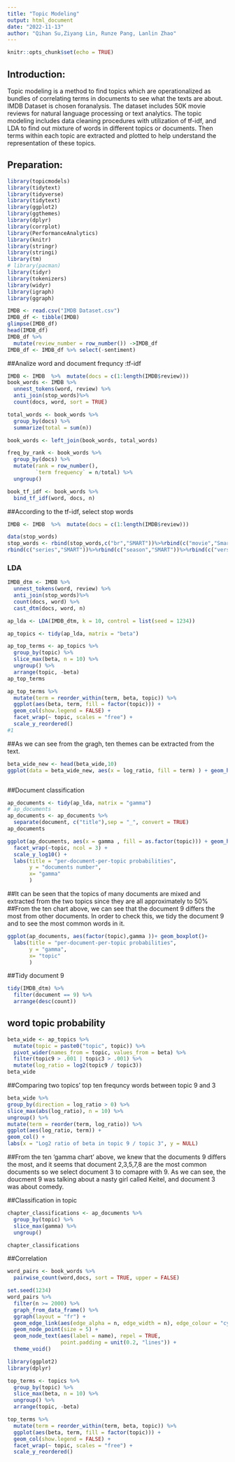```yaml
---
title: "Topic Modeling"
output: html_document
date: "2022-11-13"
author: "Qihan Su,Ziyang Lin, Runze Pang, Lanlin Zhao"
---
```


```r
knitr::opts_chunk$set(echo = TRUE)
```

## **Introduction:**

Topic modeling is a method to find topics which are operationalized as bundles of correlating terms in documents to see what the texts are about. IMDB Dataset is chosen foranalysis. The dataset includes 50K movie reviews for natural language processing or text analytics. The topic modeling includes data cleaning procedures with utilization of tf-idf, and LDA to find out mixture of words in different topics or documents. Then terms within each topic are extracted and plotted to help understand the representation of these topics.

## **Preparation:**

```r
library(topicmodels)
library(tidytext)
library(tidyverse)
library(tidytext)
library(ggplot2)
library(ggthemes)
library(dplyr)
library(corrplot)
library(PerformanceAnalytics)
library(knitr)
library(stringr)
library(stringi)
library(tm)
# library(pacman)
library(tidyr)
library(tokenizers)
library(widyr)
library(igraph)
library(ggraph)
```

```r
IMDB <- read.csv("IMDB Dataset.csv")
IMDB_df <- tibble(IMDB)
glimpse(IMDB_df)
head(IMDB_df)
IMDB_df %>% 
  mutate(review_number = row_number()) ->IMDB_df 
IMDB_df <- IMDB_df %>% select(-sentiment)
```

##Analize word and document frequncy :tf-idf

```r
IMDB <- IMDB  %>%  mutate(docs = c(1:length(IMDB$review)))
book_words <- IMDB %>%
  unnest_tokens(word, review) %>%
  anti_join(stop_words)%>%
  count(docs, word, sort = TRUE)

total_words <- book_words %>% 
  group_by(docs) %>% 
  summarize(total = sum(n))

book_words <- left_join(book_words, total_words)

freq_by_rank <- book_words %>% 
  group_by(docs) %>% 
  mutate(rank = row_number(), 
         `term frequency` = n/total) %>%
  ungroup()

book_tf_idf <- book_words %>%
  bind_tf_idf(word, docs, n)


```

##According to the tf-idf, select stop words

```r
IMDB <- IMDB  %>%  mutate(docs = c(1:length(IMDB$review)))

data(stop_words)
stop_words <- rbind(stop_words,c("br","SMART"))%>%rbind(c("movie","Smart"))%>%rbind(c("film","SMART"))%>%rbind(c("match","SMART"))%>%rbind(c("stop.oz","SMART"))%>%rbind(c("time","SMART"))%>%rbind(c("episode","SMART"))%>%
rbind(c("series","SMART"))%>%rbind(c("season","SMART"))%>%rbind(c("version","SMART"))%>%rbind(c("5","SMART"))%>%rbind(c("10","SMART"))%>%rbind(c("1","SMART"))%>%rbind(c("character","SMART"))%>%rbind(c("characters","SMART"))%>%rbind(c("scenes","SMART"))%>%rbind(c("scene","SMART"))%>%rbind(c("story","SMART"))%>%rbind(c("films","SMART"))%>%rbind(c("director","SMART"))%>%rbind(c("time","SMART"))
```

### LDA

```r

IMDB_dtm <- IMDB %>%
  unnest_tokens(word, review) %>%
  anti_join(stop_words)%>%
  count(docs, word) %>%
  cast_dtm(docs, word, n)
```

```r
ap_lda <- LDA(IMDB_dtm, k = 10, control = list(seed = 1234))

ap_topics <- tidy(ap_lda, matrix = "beta")

ap_top_terms <- ap_topics %>%
  group_by(topic) %>%
  slice_max(beta, n = 10) %>% 
  ungroup() %>%
  arrange(topic, -beta)
ap_top_terms

ap_top_terms %>%
  mutate(term = reorder_within(term, beta, topic)) %>%
  ggplot(aes(beta, term, fill = factor(topic))) +
  geom_col(show.legend = FALSE) +
  facet_wrap(~ topic, scales = "free") +
  scale_y_reordered()
#1
```

##As we can see from the gragh, ten themes can be extracted from the text.

```r
beta_wide_new <- head(beta_wide,10)
ggplot(data = beta_wide_new, aes(x = log_ratio, fill = term) ) + geom_histogram()
```

```r

```

##Document classification

```r
ap_documents <- tidy(ap_lda, matrix = "gamma")
# ap_documents
ap_documents <- ap_documents %>%
  separate(document, c("title"),sep = "_", convert = TRUE)
ap_documents
```

```r
ggplot(ap_documents, aes(x = gamma , fill = as.factor(topic))) + geom_histogram()+
  facet_wrap(~topic, ncol = 3) + 
  scale_y_log10() +
  labs(title = "per-document-per-topic probabilities",
       y = "documents number",
       x= "gamma"
       )
```

##It can be seen that the topics of many documents are mixed and extracted from the two topics since they are all approximately to 50% ##From the ten chart above, we can see that the document 9 differs the most from other documents. In order to check this, we tidy the document 9 and to see the most common words in it.

```r
ggplot(ap_documents, aes(factor(topic),gamma ))+ geom_boxplot()+
  labs(title = "per-document-per-topic probabilities",
       y = "gamma",
       x= "topic"
       )
```

##Tidy document 9

```r
tidy(IMDB_dtm) %>%
  filter(document == 9) %>%
  arrange(desc(count))
```

## word topic probability

```r
beta_wide <- ap_topics %>%
  mutate(topic = paste0("topic", topic)) %>%
  pivot_wider(names_from = topic, values_from = beta) %>% 
  filter(topic9 > .001 | topic3 > .001) %>%
  mutate(log_ratio = log2(topic9 / topic3))
beta_wide
```

##Comparing two topics' top ten frequncy words between topic 9 and 3

```r
beta_wide %>% 
group_by(direction = log_ratio > 0) %>% 
slice_max(abs(log_ratio), n = 10) %>%  
ungroup() %>% 
mutate(term = reorder(term, log_ratio)) %>% 
ggplot(aes(log_ratio, term)) + 
geom_col() + 
labs(x = "Log2 ratio of beta in topic 9 / topic 3", y = NULL)
```

##From the ten 'gamma chart' above, we knew that the documents 9 differs the most, and it seems that document 2,3,5,7,8 are the most common documents so we select document 3 to comapre with 9. As we can see, the doucment 9 was talking about a nasty girl called Keitel, and document 3 was about comedy.

##Classification in topic

```r
chapter_classifications <- ap_documents %>%
  group_by(topic) %>%
  slice_max(gamma) %>%
  ungroup()

chapter_classifications
```

##Correlation

```r

word_pairs <- book_words %>% 
  pairwise_count(word,docs, sort = TRUE, upper = FALSE)
```

```r

set.seed(1234)
word_pairs %>%
  filter(n >= 2000) %>%
  graph_from_data_frame() %>%
  ggraph(layout = "fr") +
  geom_edge_link(aes(edge_alpha = n, edge_width = n), edge_colour = "cyan4") +
  geom_node_point(size = 5) +
  geom_node_text(aes(label = name), repel = TRUE, 
                 point.padding = unit(0.2, "lines")) +
  theme_void()
```

```r
library(ggplot2)
library(dplyr)

top_terms <- topics %>%
  group_by(topic) %>%
  slice_max(beta, n = 10) %>% 
  ungroup() %>%
  arrange(topic, -beta)

top_terms %>%
  mutate(term = reorder_within(term, beta, topic)) %>%
  ggplot(aes(beta, term, fill = factor(topic))) +
  geom_col(show.legend = FALSE) +
  facet_wrap(~ topic, scales = "free") +
  scale_y_reordered()
```
